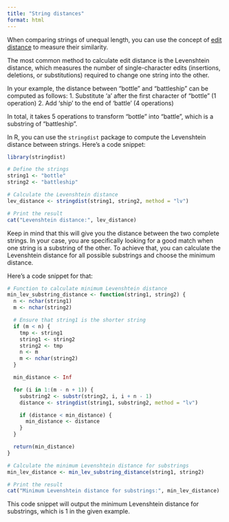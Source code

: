 ```yaml
---
title: "String distances"
format: html
---
```


When comparing strings of unequal length, you can use the concept of [edit distance](https://en.wikipedia.org/wiki/Edit_distance) to measure their similarity. 

The most common method to calculate edit distance is the Levenshtein distance, which measures the number of single-character edits (insertions, deletions, or substitutions) required to change one string into the other.

In your example, the distance between "bottle" and "battleship" can be computed as follows:
1. Substitute 'a' after the first character of "bottle" (1 operation)
2. Add 'ship' to the end of 'battle' (4 operations)

In total, it takes 5 operations to transform "bottle" into "battle", which is a substring of "battleship".

In R, you can use the `stringdist` package to compute the Levenshtein distance between strings. Here's a code snippet:

```r
library(stringdist)

# Define the strings
string1 <- "bottle"
string2 <- "battleship"

# Calculate the Levenshtein distance
lev_distance <- stringdist(string1, string2, method = "lv")

# Print the result
cat("Levenshtein distance:", lev_distance)
```


Keep in mind that this will give you the distance between the two complete strings. In your case, you are specifically looking for a good match when one string is a substring of the other. To achieve that, you can calculate the Levenshtein distance for all possible substrings and choose the minimum distance.

Here's a code snippet for that:

```r

# Function to calculate minimum Levenshtein distance
min_lev_substring_distance <- function(string1, string2) {
  n <- nchar(string1)
  m <- nchar(string2)

  # Ensure that string1 is the shorter string
  if (m < n) {
    tmp <- string1
    string1 <- string2
    string2 <- tmp
    n <- m
    m <- nchar(string2)
  }

  min_distance <- Inf

  for (i in 1:(m - n + 1)) {
    substring2 <- substr(string2, i, i + n - 1)
    distance <- stringdist(string1, substring2, method = "lv")

    if (distance < min_distance) {
      min_distance <- distance
    }
  }

  return(min_distance)
}

# Calculate the minimum Levenshtein distance for substrings
min_lev_distance <- min_lev_substring_distance(string1, string2)

# Print the result
cat("Minimum Levenshtein distance for substrings:", min_lev_distance)
```

This code snippet will output the minimum Levenshtein distance for substrings, which is 1 in the given example.
